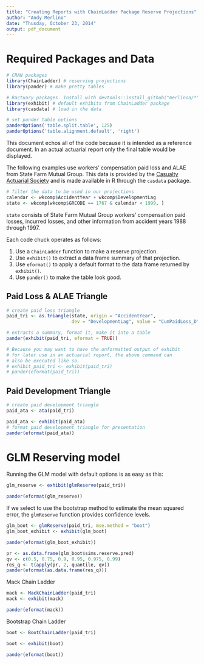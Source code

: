 ```yaml
---
title: "Creating Reports with ChainLadder Package Reserve Projections"
author: "Andy Merlino"
date: "Thusday, October 23, 2014"
output: pdf_document
---
```


\begin{abstract}
The `ChainLadder` package can create some powerful loss reserving projections.  The output from these reserving functions is a list containing all the relevant data an actuary would ever want.  The `exhibit` package extracts the most commonly desired `ChainLadder` function outputs and returns a data frame ready for a report.  This document displays how `exhibit` can be used along with other R packages to quickly create reports.  For more information on the `exhibit` package download the package and enter `browseVignettes("exhibit")` to see the introductory vignette.
\end{abstract}

# Required Packages and Data

```r
# CRAN packages
library(ChainLadder) # reserving projections
library(pander) # make pretty tables

# Ractuary packages. Install with devtools::install_github("merlinoa/*")
library(exhibit) # default exhibits from ChainLadder package
library(casdata) # load in the data

# set pander table options
panderOptions('table.split.table', 125)
panderOptions('table.alignment.default', 'right')
```

This document echos all of the code because it is intended as a reference document.  In an actual actuarial report only the final table would be displayed.

The following examples use workers' compensation paid loss and ALAE from State Farm Mutual Group.  This data is provided by the [Casualty Actuarial Society](http://www.casact.org/research/index.cfm?fa=loss_reserves_data) and is made available in R through the `casdata` package.

```r
# filter the data to be used in our projections
calendar <- wkcomp$AccidentYear + wkcomp$DevelopmentLag
state <- wkcomp[wkcomp$GRCODE == 1767 & calendar < 1999, ]
```

`state` consists of State Farm Mutual Group workers' compensation paid losses, incurred losses, and other information from accident years 1988 through 1997.

\pagebreak

Each code chuck operates as follows:

1. Use a `ChainLadder` function to make a reserve projection.
2. Use `exhibit()` to extract a data frame summary of that projection.
3. Use `eformat()` to apply a default format to the data frame returned by `exhibit()`.
4. Use `pander()` to make the table look good.

## Paid Loss & ALAE Triangle

```r
# create paid loss triangle
paid_tri <- as.triangle(state, origin = "AccidentYear",
                        dev = "DevelopmentLag", value = "CumPaidLoss_D")

# extracts a summary, format it, make it into a table
pander(exhibit(paid_tri, eformat = TRUE))

# Because you may want to have the unformatted output of exhibit
# for later use in an actuarial report, the above command can 
# also be executed like so.
# exhibit_paid_tri <- exhibit(paid_tri)
# pander(eformat(paid_tri))
```

\pagebreak

## Paid Development Triangle

```r
# create paid development triangle
paid_ata <- ata(paid_tri)

paid_ata <- exhibit(paid_ata)
# format paid development triangle for presentation
pander(eformat(paid_ata))
```

\pagebreak

# GLM Reserving model

Running the GLM model with default options is as easy as this:

```r
glm_reserve <- exhibit(glmReserve(paid_tri))

pander(eformat(glm_reserve))
```

\pagebreak

If we select to use the bootstrap method to estimate the mean squared error, the `glmReserve` function provides confidence levels.

```r
glm_boot <- glmReserve(paid_tri, mse.method = "boot")
glm_boot_exhibit <- exhibit(glm_boot)

pander(eformat(glm_boot_exhibit))
```

\pagebreak

```r
pr <- as.data.frame(glm_boot$sims.reserve.pred)
qv <- c(0.5, 0.75, 0.9, 0.95, 0.975, 0.99)
res_q <- t(apply(pr, 2, quantile, qv))
pander(eformat(as.data.frame(res_q)))
```

\pagebreak

Mack Chain Ladder

```r
mack <- MackChainLadder(paid_tri)
mack <- exhibit(mack)

pander(eformat(mack))
```

Bootstrap Chain Ladder

```r
boot <- BootChainLadder(paid_tri)

boot <- exhibit(boot)

pander(eformat(boot))
```